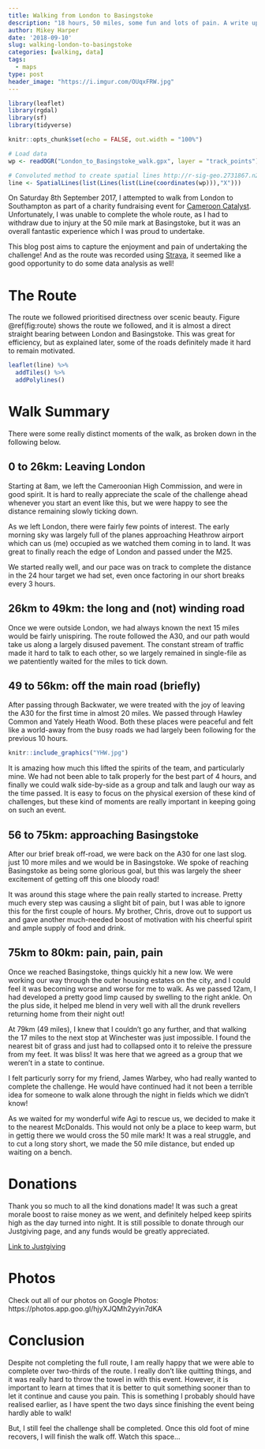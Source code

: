 ```yaml
---
title: Walking from London to Basingstoke
description: "18 hours, 50 miles, some fun and lots of pain. A write up on how the day went, and a lesson on just because you say you will do something, it doesn't necessarily mean you should."
author: Mikey Harper
date: '2018-09-10'
slug: walking-london-to-basingstoke
categories: [walking, data]
tags:
  - maps
type: post
header_image: "https://i.imgur.com/OUqxFRW.jpg"
---
```


```r
library(leaflet)
library(rgdal)
library(sf)
library(tidyverse)

knitr::opts_chunk$set(echo = FALSE, out.width = "100%")

# Load data
wp <- readOGR("London_to_Basingstoke_walk.gpx", layer = "track_points")

# Convoluted method to create spatial lines http://r-sig-geo.2731867.n2.nabble.com/Points-to-line-td7580514.html
line <- SpatialLines(list(Lines(list(Line(coordinates(wp))),"X"))) 
```

On Saturday 8th September 2017, I attempted to walk from London to Southampton as part of a charity fundraising event for [Cameroon Catalyst](www.camerooncatalyst.org). Unfortunately, I was unable to complete the whole route, as I had to withdraw due to injury at the 50 mile mark at Basingstoke, but it was an overall fantastic experience which I was proud to undertake. 

This blog post aims to capture the enjoyment and pain of undertaking the challenge! And as the route was recorded using [Strava](https://www.strava.com/activities/1828682472), it seemed like a good opportunity to do some data analysis as well!

# The Route

The route we followed prioritised directness over scenic beauty. Figure \@ref(fig:route) shows the route we followed, and it is almost a direct straight bearing between London and Basingstoke. This was great for efficiency, but as explained later, some of the roads definitely made it hard to remain motivated.

```r
leaflet(line) %>%
  addTiles() %>%
  addPolylines()
```

# Walk Summary

There were some really distinct moments of the walk, as broken down in the following below.

## 0 to 26km: Leaving London

Starting at 8am, we left the Cameroonian High Commission, and were in good spirit. It is hard to really appreciate the scale of the challenge ahead whenever you start an event like this, but we were happy to see the distance remaining slowly ticking down.

As we left London, there were fairly few points of interest. The early morning sky was largely full of the planes approaching Heathrow airport which can us (me) occupied as we watched them coming in to land. It was great to finally reach the edge of London and passed under the M25. 

We started really well, and our pace was on track to complete the distance in the 24 hour target we had set, even once factoring in our short breaks every 3 hours.

## 26km to 49km: the long and (not) winding road

Once we were outside London, we had always known the next 15 miles would be fairly unispiring. The route followed the A30, and our path would take us along a largely disused pavement. The constant stream of traffic made it hard to talk to each other, so we largely remained in single-file as we patentiently waited for the miles to tick down.

## 49 to 56km: off the main road (briefly)

After passing through Backwater, we were treated with the joy of leaving the A30 for the first time in almost 20 miles. We passed through Hawley Common and Yately Heath Wood. Both these places were peaceful and felt like a world-away from the busy roads we had largely been following for the previous 10 hours.

```r
knitr::include_graphics("YHW.jpg")
```

It is amazing how much this lifted the spirits of the team, and particularly mine. We had not been able to talk properly for the best part of 4 hours, and finally we could walk side-by-side as a group and talk and laugh our way as the time passed. It is easy to focus on the physical exersion of these kind of challenges, but these kind of moments are really important in keeping going on such an event.

## 56 to 75km: approaching Basingstoke

After our brief break off-road, we were back on the A30 for one last slog. just 10 more miles and we would be in Basingstoke. We spoke of reaching Basingstoke as being some glorious goal, but this was largely the sheer excitement of getting off this one bloody road!

It was around this stage where the pain really started to increase. Pretty much every step was causing a slight bit of pain, but I was able to ignore this for the first couple of hours. My brother, Chris, drove out to support us and gave another much-needed boost of motivation with his cheerful spirit and ample supply of food and drink.

## 75km to 80km: pain, pain, pain

Once we reached Basingstoke, things quickly hit a new low. We were working our way through the outer housing estates on the city, and I could feel it was becoming worse and worse for me to walk. As we passed 12am, I had developed a pretty good limp caused by swelling to the right ankle. On the plus side, it helped me blend in very well with all the drunk revellers returning home from their night out!

At 79km (49 miles), I knew that I couldn't go any further, and that walking the 17 miles to the next stop at Winchester was just impossible. I found the nearest bit of grass and just had to collapsed onto it to releive the pressure from my feet. It was bliss! It was here that we agreed as a group that we weren't in a state to continue.

I felt particurly sorry for my friend, James Warbey, who had really wanted to complete the challenge. He would have continued had it not been a terrible idea for someone to walk alone through the night in fields which we didn't know!

As we waited for my wonderful wife Agi to rescue us, we decided to make it to the nearest McDonalds. This would not only be a place to keep warm, but in gettig there we would cross the 50 mile mark! It was a real struggle, and to cut a long story short, we made the 50 mile distance, but ended up waiting on a bench.

# Donations

Thank you so much to all the kind donations made! It was such a great morale boost to raise money as we went, and definitely helped keep spirits high as the day turned into night. It is still possible to donate through our Justgiving page, and any funds would be greatly appreciated.

[Link to Justgiving](https://www.justgiving.com/fundraising/mikeyl2s)

# Photos

Check out all of our photos on Google Photos: https://photos.app.goo.gl/hjyXJQMh2yyin7dKA

# Conclusion

Despite not completing the full route, I am really happy that we were able to complete over two-thirds of the route. I really don't like quitting things, and it was really hard to throw the towel in with this event. However, it is important to learn at times that it is better to quit something sooner than to let it continue and cause you pain. This is something I probably should have realised earlier, as I have spent the two days since finishing the event being hardly able to walk!

But, I still feel the challenge shall be completed. Once this old foot of mine recovers, I will finish the walk off. Watch this space...
